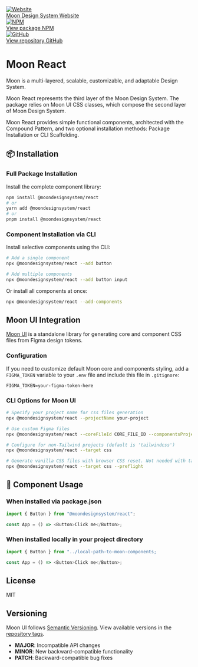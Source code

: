 
<Meta title="Getting started" />

<div class="sb-unstyled flex flex-col sm:flex-row gap-space-12 mb-space-40">
  <a
    href="https://moondesignsystem.com/"
    target="_blank"
    class="overflow-hidden flex items-center border border-primary rounded-4 h-space-48"
  >
    <div class="flex items-center justify-center h-full aspect-square bg-tertiary">
      <img src="/logo.png" alt="Website" class="w-space-40" />
    </div>
    <div class="flex flex-col px-space-8">
      <span class="text-md font-medium">Moon Design System</span>
      <span class="text-sm text-secondary">Website</span>
    </div>
  </a>
  <a
    href="https://www.npmjs.com/package/@moondesignsystem/react"
    target="_blank"
    class="overflow-hidden flex items-center border border-primary rounded-4 h-space-48"
  >
    <div class="flex items-center justify-center h-full aspect-square bg-tertiary">
      <img src="/npm.png" alt="NPM" class="w-space-40" />
    </div>
    <div class="flex flex-col px-space-8">
      <span class="text-md font-medium">View package</span>
      <span class="text-sm text-secondary">NPM</span>
    </div>
  </a>
  <a
    href="https://github.com/moondesignsystem/react"
    target="_blank"
    class="overflow-hidden flex items-center border border-primary rounded-4 h-space-48"
  >
    <div class="flex items-center justify-center h-full aspect-square bg-tertiary">
      <img src="/github.png" alt="GitHub" class="w-space-40" />
    </div>
    <div class="flex flex-col px-space-8">
      <span class="text-md font-medium">View repository</span>
      <span class="text-sm text-secondary">GitHub</span>
    </div>
  </a>
</div>

# Moon React <Version />

Moon is a multi-layered, scalable, customizable, and adaptable Design System.

Moon React represents the third layer of the Moon Design System. The package relies on Moon UI CSS classes, which compose the second layer of Moon Design System.

Moon React provides simple functional components, architected with the Compound Pattern, and two optional installation methods: Package Installation or CLI Scaffolding.

## 📦 Installation

### Full Package Installation

Install the complete component library:

```bash
npm install @moondesignsystem/react
# or
yarn add @moondesignsystem/react
# or
pnpm install @moondesignsystem/react
```

### Component Installation via CLI

Install selective components using the CLI:

```bash
# Add a single component
npx @moondesignsystem/react --add button

# Add multiple components
npx @moondesignsystem/react --add button input
```

Or install all components at once:

```bash
npx @moondesignsystem/react --add-components
```

## Moon UI Integration

[Moon UI](https://ui.moondesignsystem.com/) is a standalone library for generating core and component CSS files from Figma design tokens.

### Configuration

If you need to customize default Moon core and components styling, add a `FIGMA_TOKEN` variable to your `.env` file and include this file in `.gitignore`:

```env
FIGMA_TOKEN=your-figma-token-here
```

### CLI Options for Moon UI

```bash
# Specify your project name for css files generation
npx @moondesignsystem/react --projectName your-project

# Use custom Figma files
npx @moondesignsystem/react --coreFileId CORE_FILE_ID --componentsProjectId COMPONENTS_PROJECT_ID

# Configure for non-Tailwind projects (default is 'tailwindcss')
npx @moondesignsystem/react --target css

# Generate vanilla CSS files with browser CSS reset. Not needed with tailwindcss target
npx @moondesignsystem/react --target css --preflight
```

## 📝 Component Usage

### When installed via package.json

```typescript
import { Button } from "@moondesignsystem/react";

const App = () => <Button>Click me</Button>;
```

### When installed locally in your project directory

```typescript
import { Button } from "../local-path-to-moon-components;

const App = () => <Button>Click me</Button>;
```

## License

MIT

## Versioning

Moon UI follows [Semantic Versioning](https://semver.org/). View available versions in the [repository tags](https://github.com/moondesignsystem/react/tags).

- **MAJOR**: Incompatible API changes
- **MINOR**: New backward-compatible functionality
- **PATCH**: Backward-compatible bug fixes
